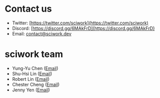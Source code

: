 # Contact us
- Twitter: [https://twitter.com/sciwork](https://twitter.com/sciwork)
- Discord: [https://discord.gg/6MAkFrD](https://discord.gg/6MAkFrD)
- Email: [contact@sciwork.dev](mailto:contact@sciwork.dev)

# sciwork team
- Yung-Yu Chen ([Email](mailto:yyc@sciwork.dev))
- Shu-Hsi Lin ([Email](mailto:suci@sciwork.dev))
- Robert Lin ([Email](mailto:rlin@sciwork.dev))
- Chester Cheng ([Email](mailto:chester@sciwork.dev))
- Jenny Yen ([Email](mailto:jennyyen@sciwork.dev))